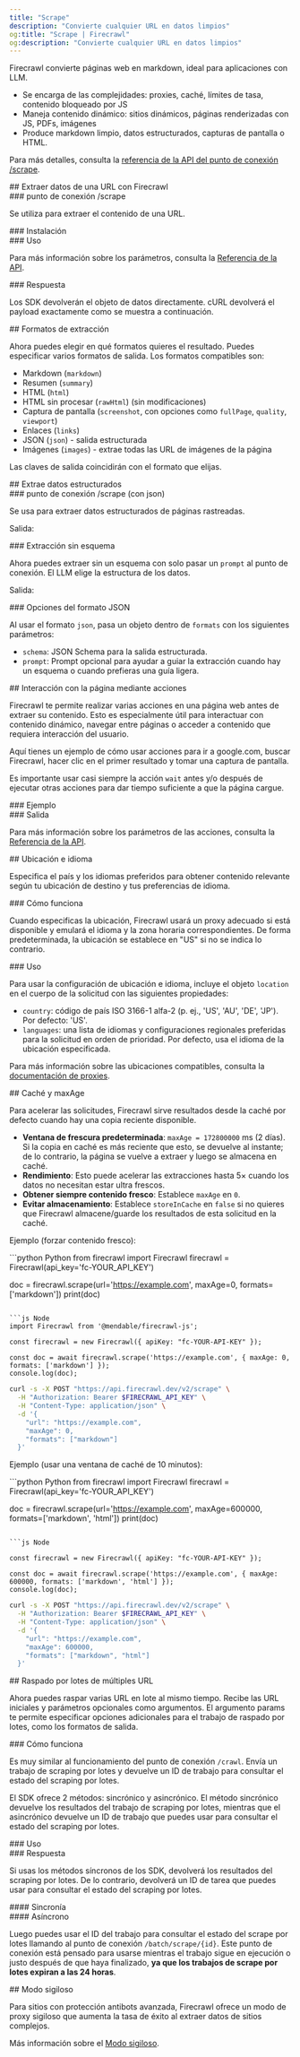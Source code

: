 ```yaml
---
title: "Scrape"
description: "Convierte cualquier URL en datos limpios"
og:title: "Scrape | Firecrawl"
og:description: "Convierte cualquier URL en datos limpios"
---
```



Firecrawl convierte páginas web en markdown, ideal para aplicaciones con LLM.

* Se encarga de las complejidades: proxies, caché, límites de tasa, contenido bloqueado por JS
* Maneja contenido dinámico: sitios dinámicos, páginas renderizadas con JS, PDFs, imágenes
* Produce markdown limpio, datos estructurados, capturas de pantalla o HTML.

Para más detalles, consulta la [referencia de la API del punto de conexión /scrape](https://docs.firecrawl.dev/api-reference/endpoint/scrape).

<div id="scraping-a-url-with-firecrawl">
  ## Extraer datos de una URL con Firecrawl
</div>

<div id="scrape-endpoint">
  ### punto de conexión /scrape
</div>

Se utiliza para extraer el contenido de una URL.

<div id="installation">
  ### Instalación
</div>

<CodeGroup>
  <InstallationPython />

  <InstallationNode />
</CodeGroup>

<div id="usage">
  ### Uso
</div>

<CodeGroup>
  <ScrapePython />

  <ScrapeNode />

  <ScrapeCURL />
</CodeGroup>

Para más información sobre los parámetros, consulta la [Referencia de la API](https://docs.firecrawl.dev/api-reference/endpoint/scrape).

<div id="response">
  ### Respuesta
</div>

Los SDK devolverán el objeto de datos directamente. cURL devolverá el payload exactamente como se muestra a continuación.

<ScrapeResponse />

<div id="scrape-formats">
  ## Formatos de extracción
</div>

Ahora puedes elegir en qué formatos quieres el resultado. Puedes especificar varios formatos de salida. Los formatos compatibles son:

* Markdown (`markdown`)
* Resumen (`summary`)
* HTML (`html`)
* HTML sin procesar (`rawHtml`) (sin modificaciones)
* Captura de pantalla (`screenshot`, con opciones como `fullPage`, `quality`, `viewport`)
* Enlaces (`links`)
* JSON (`json`) - salida estructurada
* Imágenes (`images`) - extrae todas las URL de imágenes de la página

Las claves de salida coincidirán con el formato que elijas.

<div id="extract-structured-data">
  ## Extrae datos estructurados
</div>

<div id="scrape-with-json-endpoint">
  ### punto de conexión /scrape (con json)
</div>

Se usa para extraer datos estructurados de páginas rastreadas.

<CodeGroup>
  <ExtractPython />

  <ExtractNode />

  <ExtractCURL />
</CodeGroup>

Salida:

<ExtractOutput />

<div id="extracting-without-schema">
  ### Extracción sin esquema
</div>

Ahora puedes extraer sin un esquema con solo pasar un `prompt` al punto de conexión. El LLM elige la estructura de los datos.

<CodeGroup>
  <ExtractNoSchemaPython />

  <ExtractNoSchemaNode />

  <ExtractNoSchemaCURL />
</CodeGroup>

Salida:

<ExtractNoSchemaOutput />

<div id="json-format-options">
  ### Opciones del formato JSON
</div>

Al usar el formato `json`, pasa un objeto dentro de `formats` con los siguientes parámetros:

* `schema`: JSON Schema para la salida estructurada.
* `prompt`: Prompt opcional para ayudar a guiar la extracción cuando hay un esquema o cuando prefieras una guía ligera.

<div id="interacting-with-the-page-with-actions">
  ## Interacción con la página mediante acciones
</div>

Firecrawl te permite realizar varias acciones en una página web antes de extraer su contenido. Esto es especialmente útil para interactuar con contenido dinámico, navegar entre páginas o acceder a contenido que requiera interacción del usuario.

Aquí tienes un ejemplo de cómo usar acciones para ir a google.com, buscar Firecrawl, hacer clic en el primer resultado y tomar una captura de pantalla.

Es importante usar casi siempre la acción `wait` antes y/o después de ejecutar otras acciones para dar tiempo suficiente a que la página cargue.

<div id="example">
  ### Ejemplo
</div>

<CodeGroup>
  <ScrapeActionsPython />

  <ScrapeActionsNode />

  <ScrapeActionsCURL />
</CodeGroup>

<div id="output">
  ### Salida
</div>

<CodeGroup>
  <ScrapeActionsOutput />
</CodeGroup>

Para más información sobre los parámetros de las acciones, consulta la [Referencia de la API](https://docs.firecrawl.dev/api-reference/endpoint/scrape).

<div id="location-and-language">
  ## Ubicación e idioma
</div>

Especifica el país y los idiomas preferidos para obtener contenido relevante según tu ubicación de destino y tus preferencias de idioma.

<div id="how-it-works">
  ### Cómo funciona
</div>

Cuando especificas la ubicación, Firecrawl usará un proxy adecuado si está disponible y emulará el idioma y la zona horaria correspondientes. De forma predeterminada, la ubicación se establece en &quot;US&quot; si no se indica lo contrario.

<div id="usage">
  ### Uso
</div>

Para usar la configuración de ubicación e idioma, incluye el objeto `location` en el cuerpo de la solicitud con las siguientes propiedades:

* `country`: código de país ISO 3166-1 alfa-2 (p. ej., &#39;US&#39;, &#39;AU&#39;, &#39;DE&#39;, &#39;JP&#39;). Por defecto: &#39;US&#39;.
* `languages`: una lista de idiomas y configuraciones regionales preferidas para la solicitud en orden de prioridad. Por defecto, usa el idioma de la ubicación especificada.

<CodeGroup>
  <ScrapeLocationPython />

  <ScrapeLocationNode />

  <ScrapeLocationCURL />
</CodeGroup>

Para más información sobre las ubicaciones compatibles, consulta la [documentación de proxies](/es/features/proxies).

<div id="caching-and-maxage">
  ## Caché y maxAge
</div>

Para acelerar las solicitudes, Firecrawl sirve resultados desde la caché por defecto cuando hay una copia reciente disponible.

* **Ventana de frescura predeterminada**: `maxAge = 172800000` ms (2 días). Si la copia en caché es más reciente que esto, se devuelve al instante; de lo contrario, la página se vuelve a extraer y luego se almacena en caché.
* **Rendimiento**: Esto puede acelerar las extracciones hasta 5× cuando los datos no necesitan estar ultra frescos.
* **Obtener siempre contenido fresco**: Establece `maxAge` en `0`.
* **Evitar almacenamiento**: Establece `storeInCache` en `false` si no quieres que Firecrawl almacene/guarde los resultados de esta solicitud en la caché.

Ejemplo (forzar contenido fresco):

<CodeGroup>
  ```python Python
  from firecrawl import Firecrawl
  firecrawl = Firecrawl(api_key='fc-YOUR_API_KEY')

  doc = firecrawl.scrape(url='https://example.com', maxAge=0, formats=['markdown'])
  print(doc)
  ```

  ```js Node
  import Firecrawl from '@mendable/firecrawl-js';

  const firecrawl = new Firecrawl({ apiKey: "fc-YOUR-API-KEY" });

  const doc = await firecrawl.scrape('https://example.com', { maxAge: 0, formats: ['markdown'] });
  console.log(doc);
  ```

  ```bash cURL
  curl -s -X POST "https://api.firecrawl.dev/v2/scrape" \
    -H "Authorization: Bearer $FIRECRAWL_API_KEY" \
    -H "Content-Type: application/json" \
    -d '{
      "url": "https://example.com",
      "maxAge": 0,
      "formats": ["markdown"]
    }'
  ```
</CodeGroup>

Ejemplo (usar una ventana de caché de 10 minutos):

<CodeGroup>
  ```python Python
  from firecrawl import Firecrawl
  firecrawl = Firecrawl(api_key='fc-YOUR_API_KEY')

  doc = firecrawl.scrape(url='https://example.com', maxAge=600000, formats=['markdown', 'html'])
  print(doc)
  ```

  ```js Node

  const firecrawl = new Firecrawl({ apiKey: "fc-YOUR-API-KEY" });

  const doc = await firecrawl.scrape('https://example.com', { maxAge: 600000, formats: ['markdown', 'html'] });
  console.log(doc);
  ```

  ```bash cURL
  curl -s -X POST "https://api.firecrawl.dev/v2/scrape" \
    -H "Authorization: Bearer $FIRECRAWL_API_KEY" \
    -H "Content-Type: application/json" \
    -d '{
      "url": "https://example.com",
      "maxAge": 600000,
      "formats": ["markdown", "html"]
    }'
  ```
</CodeGroup>

<div id="batch-scraping-multiple-urls">
  ## Raspado por lotes de múltiples URL
</div>

Ahora puedes raspar varias URL en lote al mismo tiempo. Recibe las URL iniciales y parámetros opcionales como argumentos. El argumento params te permite especificar opciones adicionales para el trabajo de raspado por lotes, como los formatos de salida.

<div id="how-it-works">
  ### Cómo funciona
</div>

Es muy similar al funcionamiento del punto de conexión `/crawl`. Envía un trabajo de scraping por lotes y devuelve un ID de trabajo para consultar el estado del scraping por lotes.

El SDK ofrece 2 métodos: sincrónico y asincrónico. El método sincrónico devuelve los resultados del trabajo de scraping por lotes, mientras que el asincrónico devuelve un ID de trabajo que puedes usar para consultar el estado del scraping por lotes.

<div id="usage">
  ### Uso
</div>

<CodeGroup>
  <BatchScrapePython />

  <BatchScrapeNode />

  <BatchScrapeCURL />
</CodeGroup>

<div id="response">
  ### Respuesta
</div>

Si usas los métodos síncronos de los SDK, devolverá los resultados del scraping por lotes. De lo contrario, devolverá un ID de tarea que puedes usar para consultar el estado del scraping por lotes.

<div id="synchronous">
  #### Sincronía
</div>

<BatchScrapeOutput />

<div id="asynchronous">
  #### Asíncrono
</div>

Luego puedes usar el ID del trabajo para consultar el estado del scrape por lotes llamando al punto de conexión `/batch/scrape/{id}`. Este punto de conexión está pensado para usarse mientras el trabajo sigue en ejecución o justo después de que haya finalizado, **ya que los trabajos de scrape por lotes expiran a las 24 horas**.

<BatchScrapeAsyncOutput />

<div id="stealth-mode">
  ## Modo sigiloso
</div>

Para sitios con protección antibots avanzada, Firecrawl ofrece un modo de proxy sigiloso que aumenta la tasa de éxito al extraer datos de sitios complejos.

Más información sobre el [Modo sigiloso](/es/features/stealth-mode).